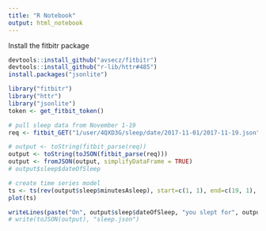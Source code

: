 ```yaml
---
title: "R Notebook"
output: html_notebook
---
```


Install the fitbitr package
```r
devtools::install_github("avsecz/fitbitr")
devtools::install_github("r-lib/httr#485")
install.packages("jsonlite")
```


```r
library("fitbitr")
library("httr")  
library("jsonlite")
token <- get_fitbit_token()
```

```r
# pull sleep data from November 1-19
req <- fitbit_GET("1/user/4QXD3G/sleep/date/2017-11-01/2017-11-19.json", token = token )

# output <- toString(fitbit_parse(req))
output <- toString(toJSON(fitbit_parse(req)))
output <- fromJSON(output, simplifyDataFrame = TRUE)
# output$sleep$dateOfSleep

# create time series model
ts <- ts(rev(output$sleep$minutesAsleep), start=c(1, 1), end=c(19, 1), frequency=1) 
plot(ts)

writeLines(paste("On", output$sleep$dateOfSleep, "you slept for", output$sleep$minutesAsleep, "minutes."))
# write(toJSON(output), "sleep.json")
```








